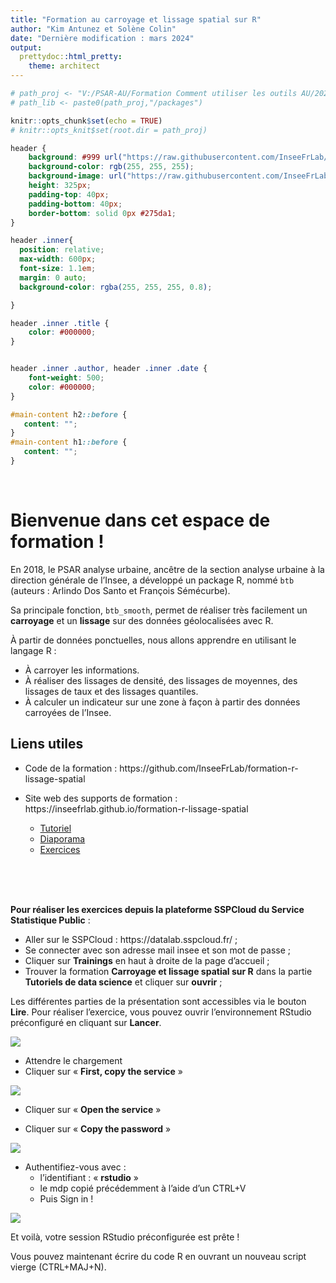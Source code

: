 ```yaml
---
title: "Formation au carroyage et lissage spatial sur R"
author: "Kim Antunez et Solène Colin"
date: "Dernière modification : mars 2024"
output:
  prettydoc::html_pretty:
    theme: architect
---
```



```r

# path_proj <- "V:/PSAR-AU/Formation Comment utiliser les outils AU/2022/Séquence 6 - Outils [JP et KA]/tplissage_poc"
# path_lib <- paste0(path_proj,"/packages")

knitr::opts_chunk$set(echo = TRUE)
# knitr::opts_knit$set(root.dir = path_proj)

```

```css
header {
    background: #999 url("https://raw.githubusercontent.com/InseeFrLab/formation-r-lissage-spatial/main/img/hexagon.png") 0 0 repeat-x;
    background-color: rgb(255, 255, 255);
    background-image: url("https://raw.githubusercontent.com/InseeFrLab/formation-r-lissage-spatial/main/img/hexagon.png");
    height: 325px;
    padding-top: 40px;
    padding-bottom: 40px;
    border-bottom: solid 0px #275da1;
}

header .inner{
  position: relative;
  max-width: 600px;
  font-size: 1.1em;
  margin: 0 auto;
  background-color: rgba(255, 255, 255, 0.8);

}

header .inner .title {
    color: #000000;
}


header .inner .author, header .inner .date {
    font-weight: 500;
    color: #000000;
}

#main-content h2::before {
   content: "";
}
#main-content h1::before {
   content: "";
}


```


</br> 

# Bienvenue dans cet espace de formation !

En 2018, le PSAR analyse urbaine, ancêtre de la section analyse urbaine à la direction générale de l'Insee, a développé un package R, nommé `btb` (auteurs : Arlindo Dos Santo et François Sémécurbe).

Sa principale fonction, `btb_smooth`, permet de réaliser très facilement un **carroyage** et un **lissage** sur des données géolocalisées avec R. 

À partir de données ponctuelles, nous allons apprendre en utilisant le langage R :

 - À carroyer les informations.
 - À réaliser des lissages de densité, des lissages de moyennes, des lissages de taux et des lissages quantiles.
 - À calculer un indicateur sur une zone à façon à partir des données carroyées de l'Insee.

## Liens utiles

- Code de la formation : https://github.com/InseeFrLab/formation-r-lissage-spatial

- Site web des supports de formation : https://inseefrlab.github.io/formation-r-lissage-spatial
  * [Tutoriel](tuto.html)
  * [Diaporama](tuto_presentation.html)
  * [Exercices](exo.html)

</br>
</br>
</br>

**Pour réaliser les exercices depuis la plateforme SSPCloud du Service Statistique Public** :

  * Aller sur le SSPCloud : https://datalab.sspcloud.fr/  ;
  * Se connecter avec son adresse mail insee et son mot de passe ;
  * Cliquer sur **Trainings** en haut à droite de la page d'accueil ;
  * Trouver la formation **Carroyage et lissage spatial sur R** dans la partie **Tutoriels de data science** et cliquer sur **ouvrir** ;
  
Les différentes parties de la présentation sont accessibles via le bouton **Lire**.
Pour réaliser l'exercice, vous pouvez ouvrir l'environnement RStudio préconfiguré en cliquant sur **Lancer**.

![](../img/sspcloud_lissage.png)


  * Attendre le chargement
  * Cliquer sur «\ **First, copy the service**\ »
  
![](../img/lancements_ervice1.png)

  * Cliquer sur «\ **Open the service**\ »

  * Cliquer sur «\ **Copy the password**\ »
  
![](../img/lancements_service2.png)
  
  
  * Authentifiez-vous avec :
      * l'identifiant : « **rstudio** »
      * le mdp copié précédemment à l'aide d'un CTRL+V
      * Puis Sign in !

![](../img/lancements_service3.png)
      
Et voilà, votre session RStudio préconfigurée est prête ! 

Vous pouvez maintenant écrire du code R en ouvrant un nouveau script vierge (CTRL+MAJ+N).